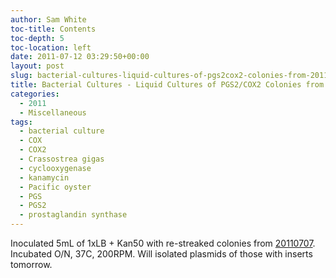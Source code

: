 ```yaml
---
author: Sam White
toc-title: Contents
toc-depth: 5
toc-location: left
date: 2011-07-12 03:29:50+00:00
layout: post
slug: bacterial-cultures-liquid-cultures-of-pgs2cox2-colonies-from-20110707
title: Bacterial Cultures - Liquid Cultures of PGS2/COX2 Colonies from 20110707
categories:
  - 2011
  - Miscellaneous
tags:
  - bacterial culture
  - COX
  - COX2
  - Crassostrea gigas
  - cyclooxygenase
  - kanamycin
  - Pacific oyster
  - PGS
  - PGS2
  - prostaglandin synthase
---
```


Inoculated 5mL of 1xLB + Kan50 with re-streaked colonies from [20110707](/Sam%27s+Working+Notebook+July-October+2011#sjw20110707). Incubated O/N, 37C, 200RPM. Will isolated plasmids of those with inserts tomorrow.

